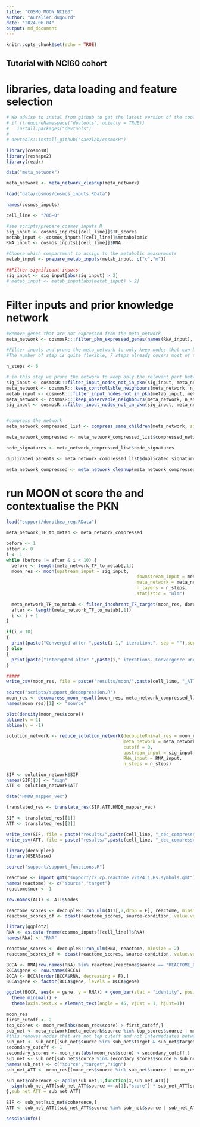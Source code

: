 ```yaml
---
title: "COSMO_MOON_NCI60"
author: "Aurelien dugourd"
date: "2024-06-04"
output: md_document
---
```


```r
knitr::opts_chunk$set(echo = TRUE)
```

## Tutorial with NCI60 cohort

# libraries, data loading and feature selection

```r
# We advise to instal from github to get the latest version of the tool.
# if (!requireNamespace("devtools", quietly = TRUE))
#   install.packages("devtools")
# 
# devtools::install_github("saezlab/cosmosR")

library(cosmosR)
library(reshape2)
library(readr)

data("meta_network")

meta_network <- meta_network_cleanup(meta_network)

load("data/cosmos/cosmos_inputs.RData")

names(cosmos_inputs)

cell_line <- "786-0"

#see scripts/prepare_cosmos_inputs.R
sig_input <- cosmos_inputs[[cell_line]]$TF_scores
metab_input <- cosmos_inputs[[cell_line]]$metabolomic
RNA_input <- cosmos_inputs[[cell_line]]$RNA
```

```r
#Choose which compartment to assign to the metabolic measurments
metab_input <- prepare_metab_inputs(metab_input, c("c","m"))

##Filter significant inputs
sig_input <- sig_input[abs(sig_input) > 2]
# metab_input <- metab_input[abs(metab_input) > 2]
```

# Filter inputs and prior knowledge network

```r
#Remove genes that are not expressed from the meta_network
meta_network <- cosmosR:::filter_pkn_expressed_genes(names(RNA_input), meta_pkn = meta_network)

#Filter inputs and prune the meta_network to only keep nodes that can be found downstream of the inputs
#The number of step is quite flexible, 7 steps already covers most of the network

n_steps <- 6

# in this step we prune the network to keep only the relevant part between upstream and downstream nodes
sig_input <- cosmosR:::filter_input_nodes_not_in_pkn(sig_input, meta_network)
meta_network <- cosmosR:::keep_controllable_neighbours(meta_network, n_steps, names(sig_input))
metab_input <- cosmosR:::filter_input_nodes_not_in_pkn(metab_input, meta_network)
meta_network <- cosmosR:::keep_observable_neighbours(meta_network, n_steps, names(metab_input))
sig_input <- cosmosR:::filter_input_nodes_not_in_pkn(sig_input, meta_network)


#compress the network
meta_network_compressed_list <- compress_same_children(meta_network, sig_input = sig_input, metab_input = metab_input)

meta_network_compressed <- meta_network_compressed_list$compressed_network

node_signatures <- meta_network_compressed_list$node_signatures

duplicated_parents <- meta_network_compressed_list$duplicated_signatures

meta_network_compressed <- meta_network_cleanup(meta_network_compressed)
```

# run MOON ot score the and contextualise the PKN

```r
load("support/dorothea_reg.RData")

meta_network_TF_to_metab <- meta_network_compressed

before <- 1
after <- 0
i <- 1
while (before != after & i < 10) {
  before <- length(meta_network_TF_to_metab[,1])
  moon_res <- moon(upstream_input = sig_input, 
                                                 downstream_input = metab_input, 
                                                 meta_network = meta_network_TF_to_metab, 
                                                 n_layers = n_steps, 
                                                 statistic = "ulm") 
  
  meta_network_TF_to_metab <- filter_incohrent_TF_target(moon_res, dorothea_reg, meta_network_TF_to_metab, RNA_input)
  after <- length(meta_network_TF_to_metab[,1])
  i <- i + 1
}

if(i < 10)
{
  print(paste("Converged after ",paste(i-1," iterations", sep = ""),sep = ""))
} else
{
  print(paste("Interupted after ",paste(i," iterations. Convergence uncertain.", sep = ""),sep = ""))
}

#####
write_csv(moon_res, file = paste("results/moon/",paste(cell_line, "_ATT_decouplerino_full.csv",sep = ""), sep = ""))
```

```r
source("scripts/support_decompression.R")
moon_res <- decompress_moon_result(moon_res, meta_network_compressed_list, meta_network_TF_to_metab)[,c(4,2,3)]
names(moon_res)[1] <- "source"

plot(density(moon_res$score))
abline(v = 1)
abline(v = -1)

solution_network <- reduce_solution_network(decoupleRnival_res = moon_res, 
                                            meta_network = meta_network,
                                            cutoff = 0, 
                                            upstream_input = sig_input, 
                                            RNA_input = RNA_input, 
                                            n_steps = n_steps)

SIF <- solution_network$SIF
names(SIF)[3] <- "sign"
ATT <- solution_network$ATT

data("HMDB_mapper_vec")

translated_res <- translate_res(SIF,ATT,HMDB_mapper_vec)

SIF <- translated_res[[1]]
ATT <- translated_res[[2]]

write_csv(SIF, file = paste("results/",paste(cell_line, "_dec_compressed_SIF.csv",sep = ""), sep = ""))
write_csv(ATT, file = paste("results/",paste(cell_line, "_dec_compressed_ATT.csv",sep = ""), sep = ""))
```
```r
library(decoupleR)
library(GSEABase)

source("support/support_functions.R")

reactome <- import_gmt("support/c2.cp.reactome.v2024.1.Hs.symbols.gmt")[,c(2,1)]
names(reactome) <- c("source","target")
reactome$mor <- 1

row.names(ATT) <- ATT$Nodes

reactome_scores <- decoupleR::run_ulm(ATT[,2,drop = F], reactome, minsize = 2)
reactome_scores_df <- dcast(reactome_scores, source~condition, value.var = "score")

```

```r
library(ggplot2)
RNA <- as.data.frame(cosmos_inputs[[cell_line]]$RNA)
names(RNA) <- "RNA"

reactome_scores <- decoupleR::run_ulm(RNA, reactome, minsize = 2)
reactome_scores_df <- dcast(reactome_scores, source~condition, value.var = "score")

BCCA <- RNA[row.names(RNA) %in% reactome[reactome$source == "REACTOME_BRANCHED_CHAIN_AMINO_ACID_CATABOLISM","target"],,drop = F]
BCCA$gene <- row.names(BCCA)
BCCA <- BCCA[order(BCCA$RNA, decreasing = F),]
BCCA$gene <- factor(BCCA$gene, levels = BCCA$gene)

ggplot(BCCA, aes(x = gene, y = RNA)) + geom_bar(stat = "identity", position = "dodge") +
  theme_minimal() +
  theme(axis.text.x = element_text(angle = 45, vjust = 1, hjust=1)) 

```

```r
moon_res
first_cutoff <- 2
top_scores <- moon_res[abs(moon_res$score) > first_cutoff,]
sub_net <- meta_network[meta_network$source %in% top_scores$source | meta_network$target %in% top_scores$source,]
#this removes nodes that are not top cutoff and not intermediates between two top cutoff nodes
sub_net <- sub_net[(sub_net$source %in% sub_net$target & sub_net$target %in% sub_net$source) | (sub_net$source %in% top_scores$source & sub_net$target %in% top_scores$source),]
secondary_cutoff <- 1
secondary_scores <- moon_res[abs(moon_res$score) > secondary_cutoff,]
sub_net <- sub_net[sub_net$source %in% secondary_scores$source & sub_net$target %in% secondary_scores$source,]
names(sub_net) <- c("source","target","sign")
sub_net_ATT <- moon_res[(moon_res$source %in% sub_net$source | moon_res$source %in% sub_net$target),]

sub_net$coherence <- apply(sub_net,1,function(x,sub_net_ATT){
  sign(sub_net_ATT[sub_net_ATT$source == x[1],"score"] * sub_net_ATT[sub_net_ATT$source == x[2],"score"]) == sign(as.numeric(x[3]))
},sub_net_ATT = sub_net_ATT)

SIF <- sub_net[sub_net$coherence,]
ATT <- sub_net_ATT[(sub_net_ATT$source %in% sub_net$source | sub_net_ATT$source %in% sub_net$target),]
```

```r
sessionInfo()
```

